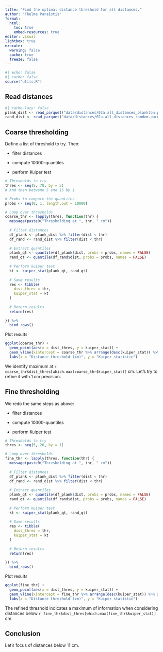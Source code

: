 ```yaml
---
title: "Find the optimal distance threshold for all distances."
author: "Thelma Panaïotis"
format: 
  html:
    toc: true
    embed-resources: true
editor: visual
lightbox: true
execute:
  warning: false
  cache: true
  freeze: false
---
```


```r
#| echo: false
#| cache: false
source("utils.R")
```

## Read distances

```r
#| cache.lazy: false
plank_dist <- read_parquet("data/distances/02a.all_distances_plankton.parquet")
rand_dist <- read_parquet("data/distances/02a.all_distances_random.parquet")
```

## Coarse thresholding

Define a list of threshold to try. Then:

-   filter distances

-   compute 10000-quantiles

-   perform Kuiper test

```r
# Thresholds to try
thres <- seq(5, 70, by = 5)
# And then betwenn 5 and 15 by 1

# Probs to compute the quantiles
probs <- seq(0, 1, length.out = 10000)

# Loop over thresholds
coarse_thr <- lapply(thres, function(thr) {
  message(paste0("Thresholding at ", thr, " cm"))
  
  # Filter distances
  df_plank <- plank_dist %>% filter(dist < thr)
  df_rand <- rand_dist %>% filter(dist < thr)
  
  # Extract quantiles
  plank_qt <- quantile(df_plank$dist, probs = probs, names = FALSE)
  rand_qt <- quantile(df_rand$dist, probs = probs, names = FALSE)
  
  # Perform kuiper test
  kt <- kuiper_stat(plank_qt, rand_qt)
  
  # Save results
  res <- tibble(
    dist_thres = thr,
    kuiper_stat = kt
  )
  
  # Return results
  return(res)
  
}) %>% 
  bind_rows()
```

Plot results

```r
ggplot(coarse_thr) +
  geom_point(aes(x = dist_thres, y = kuiper_stat)) +
  geom_vline(xintercept = coarse_thr %>% arrange(desc(kuiper_stat)) %>% slice(1) %>% pull(dist_thres), colour = "red") +
  labs(x = "Distance threshold (cm)", y = "Kuiper statistic")
```

We identify maximum at `r coarse_thr$dist_thres[which.max(coarse_thr$kuiper_stat)]` cm. Let’s try to refine it with 1 cm precision.

## Fine thresholding

We redo the same steps as above:

-   filter distances

-   compute 10000-quantiles

-   perform Kuiper test

```r
# Thresholds to try
thres <- seq(5, 20, by = 1)

# Loop over thresholds
fine_thr <- lapply(thres, function(thr) {
  message(paste0("Thresholding at ", thr, " cm"))
  
  # Filter distances
  df_plank <- plank_dist %>% filter(dist < thr)
  df_rand <- rand_dist %>% filter(dist < thr)
  
  # Extract quantiles
  plank_qt <- quantile(df_plank$dist, probs = probs, names = FALSE)
  rand_qt <- quantile(df_rand$dist, probs = probs, names = FALSE)
  
  # Perform kuiper test
  kt <- kuiper_stat(plank_qt, rand_qt)
  
  # Save results
  res <- tibble(
    dist_thres = thr,
    kuiper_stat = kt
  )
  
  # Return results
  return(res)
  
}) %>% 
  bind_rows()
```

Plot results

```r
ggplot(fine_thr) +
  geom_point(aes(x = dist_thres, y = kuiper_stat)) +
  geom_vline(xintercept = fine_thr %>% arrange(desc(kuiper_stat)) %>% slice(1) %>% pull(dist_thres), colour = "red") +
  labs(x = "Distance threshold (cm)", y = "Kuiper statistic")
```

The refined threshold indicates a maximum of information when considering distances below `r fine_thr$dist_thres[which.max(fine_thr$kuiper_stat)]` cm.

::: callout-note
## Conclusion

Let’s focus of distances below 11 cm.
:::
